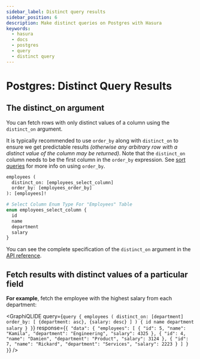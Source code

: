 ```yaml
---
sidebar_label: Distinct query results
sidebar_position: 6
description: Make distinct queries on Postgres with Hasura
keywords:
  - hasura
  - docs
  - postgres
  - query
  - distinct query
---
```



# Postgres: Distinct Query Results

## The **distinct_on** argument

You can fetch rows with only distinct values of a column using the `distinct_on` argument.

It is typically recommended to use `order_by` along with `distinct_on` to ensure we get predictable results _(otherwise
any arbitrary row with a distinct value of the column may be returned)_. Note that the `distinct_on` column needs to be
the first column in the `order_by` expression. See [sort queries](/queries/postgres/sorting.mdx) for more info on using
`order_by`.

```graphql
employees (
  distinct_on: [employees_select_column]
  order_by: [employees_order_by]
): [employees]!

# Select Column Enum Type For "Employees" Table
enum employees_select_column {
  id
  name
  department
  salary
}
```

You can see the complete specification of the `distinct_on` argument in the
[API reference](/api-reference/graphql-api/query.mdx#distinctonexp).

## Fetch results with distinct values of a particular field

**For example**, fetch the employee with the highest salary from each department:

<GraphiQLIDE
  query={`query {
  employees (
    distinct_on: [department]
    order_by: [
      {department: asc},
      {salary: desc}
    ]
  ) {
    id
    name
    department
    salary
  }
}`}
  response={`{
 "data": {
   "employees": [
     {
       "id": 5,
       "name": "Kamila",
       "department": "Engineering",
       "salary": 4325
     },
     {
       "id": 4,
       "name": "Damien",
       "department": "Product",
       "salary": 3124
     },
     {
       "id": 7,
       "name": "Rickard",
       "department": "Services",
       "salary": 2223
     }
   ]
 }
}`}
/>
